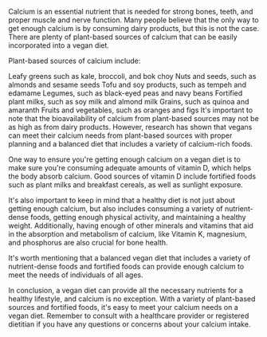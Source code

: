 Calcium is an essential nutrient that is needed for strong bones, teeth, and proper muscle and nerve function. Many people believe that the only way to get enough calcium is by consuming dairy products, but this is not the case. There are plenty of plant-based sources of calcium that can be easily incorporated into a vegan diet.

Plant-based sources of calcium include:

Leafy greens such as kale, broccoli, and bok choy
Nuts and seeds, such as almonds and sesame seeds
Tofu and soy products, such as tempeh and edamame
Legumes, such as black-eyed peas and navy beans
Fortified plant milks, such as soy milk and almond milk
Grains, such as quinoa and amaranth
Fruits and vegetables, such as oranges and figs
It's important to note that the bioavailability of calcium from plant-based sources may not be as high as from dairy products. However, research has shown that vegans can meet their calcium needs from plant-based sources with proper planning and a balanced diet that includes a variety of calcium-rich foods.

One way to ensure you're getting enough calcium on a vegan diet is to make sure you're consuming adequate amounts of vitamin D, which helps the body absorb calcium. Good sources of vitamin D include fortified foods such as plant milks and breakfast cereals, as well as sunlight exposure.

It's also important to keep in mind that a healthy diet is not just about getting enough calcium, but also includes consuming a variety of nutrient-dense foods, getting enough physical activity, and maintaining a healthy weight. Additionally, having enough of other minerals and vitamins that aid in the absorption and metabolism of calcium, like Vitamin K, magnesium, and phosphorus are also crucial for bone health.

It's worth mentioning that a balanced vegan diet that includes a variety of nutrient-dense foods and fortified foods can provide enough calcium to meet the needs of individuals of all ages.

In conclusion, a vegan diet can provide all the necessary nutrients for a healthy lifestyle, and calcium is no exception. With a variety of plant-based sources and fortified foods, it's easy to meet your calcium needs on a vegan diet. Remember to consult with a healthcare provider or registered dietitian if you have any questions or concerns about your calcium intake.
